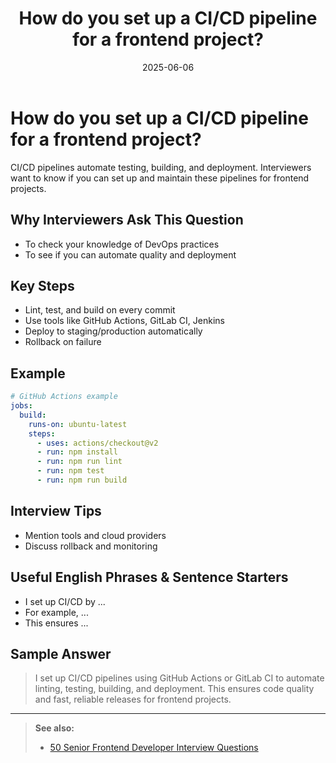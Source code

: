 ﻿---
title: 'How do you set up a CI/CD pipeline for a frontend project?'
date: '2025-06-06'
tags: ['interview', 'ci/cd', 'pipeline', 'frontend']
draft: false
summary: 'A practical guide to setting up CI/CD pipelines for frontend projects, with examples and interview tips.'
authors: ['default']
layout: PostSimple
---

# How do you set up a CI/CD pipeline for a frontend project?

CI/CD pipelines automate testing, building, and deployment. Interviewers want to know if you can set up and maintain these pipelines for frontend projects.

## Why Interviewers Ask This Question

- To check your knowledge of DevOps practices
- To see if you can automate quality and deployment

## Key Steps

- Lint, test, and build on every commit
- Use tools like GitHub Actions, GitLab CI, Jenkins
- Deploy to staging/production automatically
- Rollback on failure

## Example

```yaml
# GitHub Actions example
jobs:
  build:
    runs-on: ubuntu-latest
    steps:
      - uses: actions/checkout@v2
      - run: npm install
      - run: npm run lint
      - run: npm test
      - run: npm run build
```

## Interview Tips

- Mention tools and cloud providers
- Discuss rollback and monitoring

## Useful English Phrases & Sentence Starters

- I set up CI/CD by ...
- For example, ...
- This ensures ...

## Sample Answer

> I set up CI/CD pipelines using GitHub Actions or GitLab CI to automate linting, testing, building, and deployment. This ensures code quality and fast, reliable releases for frontend projects.

---

> **See also:**
>
> - [50 Senior Frontend Developer Interview Questions](./)
